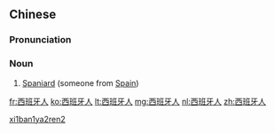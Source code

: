 ==Chinese==
{{zh-forms|type=31}}

===Pronunciation===
{{zh-pron
|m=Xībānyárén
|c=sai1 baan1 ngaa4 jan4
|h=pfs=Sî-pân-ngà-ngìn
|cat=n
}}

===Noun===
{{zh-noun}}

# [[Spaniard]] (someone from [[Spain]])

[[Category:zh:Nationalities|xi1ban1ya2ren2]]

[[fr:西班牙人]]
[[ko:西班牙人]]
[[lt:西班牙人]]
[[mg:西班牙人]]
[[nl:西班牙人]]
[[zh:西班牙人]]
